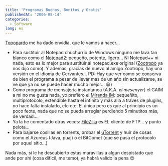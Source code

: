 ```yaml
---
title: 'Programas Buenos, Bonitos y Gratis'
publishedAt: '2006-08-14'
categories:
  - Software
lang: es
---
```


[Topopardo](http://weblog.topopardo.com/) me ha dado envidia, que le vamos a hacer...

- Para sustituir al Notepad chuchurrio de Windows ninguno me lava tan blanco como el [Notepad2](http://www.flos-freeware.ch/notepad2.html): pequeño, potente, ligero... Ni Notepad++ ni nada, esto es lo mejor para sustituir al notepad.exe original ([Zootropo](http://mundogeek.net/archivos/2004/06/25/reemplazando-el-bloc-de-notas/) ya nos dijo como). Y ademas, gracias de nuevo al amigo Zootropo, hay una versión en el idioma de Cervantes... PD: Hay que ver como se conserva de bien el programa a pesar de llevar mas de un año sin actualizarse, se ve que ya no se puede hacer mucho mejor... 😀)
- Como programa de mensajeria instantanea (A.K.A. _el mesenyer_) el GAIM a mi no me gusta nada, yo prefiero el [Miranda IM](http://www.miranda-im.org/): pequeñito, multiprotocolo, extendible hasta el infinito y más allá a traves de plugins, no hace falta instalarlo, etc etc. El único pero es que al principio es un poco feote, nada que no se pueda arreglar perdiendo 5 minutitos más, de verdad....
- Ya la he comentado otras veces: [FileZilla](http://filezilla.sourceforge.net/) es EL cliente de FTP... y punto pelota...
- Para bajarse cosillas en torrents, probar el [uTorrent](http://www.utorrent.com/) y huir de cosas como el Azureus (Java, puaj) o el BitComet (que se pasa el protocolo por aquel sitio...)

Nada más, si le he descubierto estas maravillas a algun despistado que ande por ahí (cosa dificil, me temo), ya habrá valido la pena 😉
